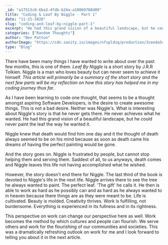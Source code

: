 ```yaml
---
_id: "a17513c0-6ba3-4fdb-b24a-a10069768d09"
title: "Coding & Leaf By Niggle - Part 1"
date: "11-21-2020"
slug: "coding-and-leaf-by-niggle-part-1"
excerpt: "He had this grand vision of a beautiful landscape, but he could never paint the leaf the way he wanted it"
categories: ["Random Thoughts"]
author: "Ben Patton"
authorImage: "https://cdn.sanity.io/images/nfspldzq/production/3ceeda54221c7c0614ecc51f955c7be39a1da34e-512x512.jpg"
type: "Blog"
---
```


There have been many things I have wanted to write about over the past few months, this is one of them. _Leaf By Niggle_ is a short story by J.R.R Tolkien. Niggle is a man who loves beauty but can never seem to achieve it himself. _This article will primarily be a summary of the short story and the next few parts will be my reflection on how this story has helped me in my coding journey thus far._

As I have been learning to code one thought, that seems to be a thought amongst aspiring Software Developers, is the desire to create awesome things. This is not a bad desire. Neither was Niggle's. What is interesting about Niggle's story is that he never gets there. He never achieves what he wanted. He had this grand vision of a beautiful landscape, but he could never paint the leaf the way he wanted it.

Niggle knew that death would find him one day and it the thought of death always seemed to be on his mind because as soon as death came his dreams of having the perfect painting would be gone.

And the story goes on. Niggle is frustrated by people, but cannot stop helping them and serving them. Saddest of all, to us anyways, death comes and Niggle leaves this life not having accomplished what he wished.

However, the story doesn't end there for Niggle. The last third of the book is devoted to Niggle's life in the next life. Niggle arrives there to see the tree he always wanted to paint. The perfect leaf. 'The gift' he calls it. He then is able to work as hard as he possibly can and as hard as he always wanted to in heaven because there things are as they were meant to be. Life is cultivated. Beauty is molded. Creativity thrives. Work is fulfilling, not burdensome. Everything is experienced in its fullness and in its rightness.

This perspective on work can change our perspective here as well. Work becomes the method by which cultures and people can flourish. We serve others and work for the flourishing of our communities and societies. This was a dramatically refreshing outlook on work for me and I look forward to telling you about it in the next article.

